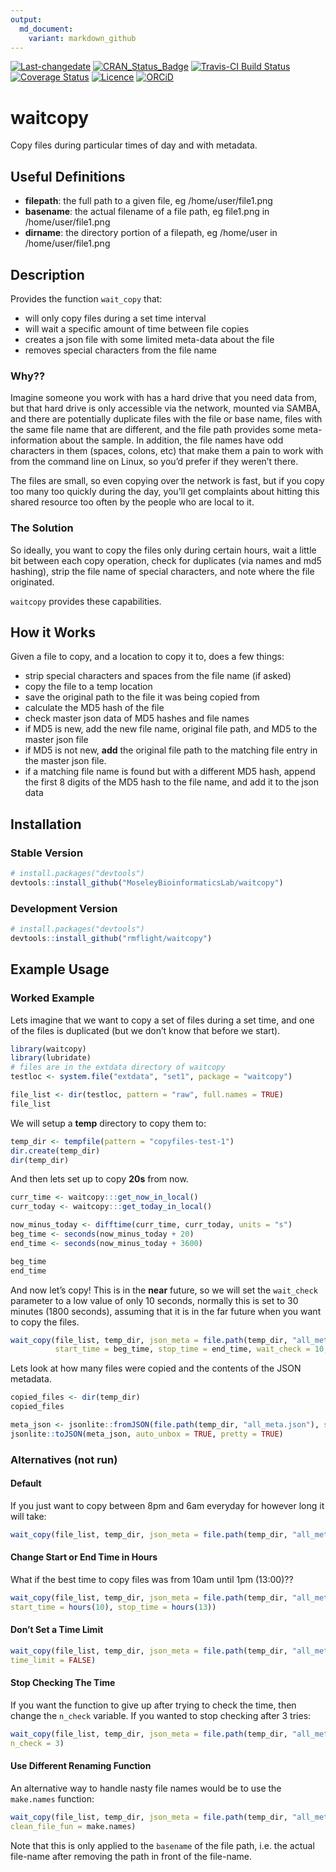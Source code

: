```yaml
---
output:
  md_document:
    variant: markdown_github
---
```


[![Last-changedate](https://img.shields.io/badge/last%20change-`r gsub('-', '--', Sys.Date())`-brightgreen.svg)](https://github.com/rmflight/waitcopy/commits/master)
[![CRAN\_Status\_Badge](https://www.r-pkg.org/badges/version/waitcopy)](https://cran.r-project.org/package=waitcopy)
[![Travis-CI Build Status](https://travis-ci.org/rmflight/waitcopy.svg?branch=master)](https://travis-ci.org/rmflight/waitcopy)
[![Coverage Status](https://img.shields.io/codecov/c/github/rmflight/waitcopy/master.svg)](https://codecov.io/github/rmflight/waitcopy?branch=master)
[![Licence](https://img.shields.io/github/license/mashape/apistatus.svg)](http://choosealicense.com/licenses/mit/) 
[![ORCiD](https://img.shields.io/badge/orcid-0000--0001--8141--7788-green.svg)](http://orcid.org/0000-0001-8141-7788) 

# waitcopy

Copy files during particular times of day and with metadata.

## Useful Definitions

- **filepath**: the full path to a given file, eg /home/user/file1.png
- **basename**: the actual filename of a file path, eg file1.png in /home/user/file1.png
- **dirname**: the directory portion of a filepath, eg /home/user in /home/user/file1.png

## Description

Provides the function `wait_copy` that:

- will only copy files during a set time interval
- will wait a specific amount of time between file copies
- creates a json file with some limited meta-data about the file
- removes special characters from the file name

### Why??

Imagine someone you work with has a hard drive that you need data from, but that
hard drive is only accessible via the network, mounted via SAMBA, and there are
potentially duplicate files with the file or base name, files with the same file name
that are different, and the file path provides some meta-information about the
sample. In addition, the file names have odd characters in them (spaces, colons, etc)
that make them a pain to work with from the command line on Linux, so you'd prefer
if they weren't there.

The files are small, so even copying over the network is fast, but if you copy
too many too quickly during the day, you'll get complaints about hitting this shared
resource too often by the people who are local to it.

### The Solution

So ideally, you want to copy the files only during certain hours, wait a little
bit between each copy operation, check for duplicates (via names and md5 hashing),
strip the file name of special characters, and note where the file originated.

`waitcopy` provides these capabilities.

## How it Works

Given a file to copy, and a location to copy it to, does a few things:


* strip special characters and spaces from the file name (if asked)
* copy the file to a temp location
* save the original path to the file it was being copied from
* calculate the MD5 hash of the file
* check master json data of MD5 hashes and file names
* if MD5 is new, add the new file name, original file path, and MD5 to the master
  json file
* if MD5 is not new, **add** the original file path to the matching file entry
  in the master json file.
* if a matching file name is found but with a different MD5 hash, append the
  first 8 digits of the MD5 hash to the file name, and add it to the json data
  
## Installation

### Stable Version

```r
# install.packages("devtools")
devtools::install_github("MoseleyBioinformaticsLab/waitcopy")
```

### Development Version

```r
# install.packages("devtools")
devtools::install_github("rmflight/waitcopy")
```


## Example Usage

### Worked Example

Lets imagine that we want to copy a set of files during a set time, and one of
the files is duplicated (but we don't know that before we start).

```r
library(waitcopy)
library(lubridate)
# files are in the extdata directory of waitcopy
testloc <- system.file("extdata", "set1", package = "waitcopy")

file_list <- dir(testloc, pattern = "raw", full.names = TRUE)
file_list
```

We will setup a **temp** directory to copy them to:

```r
temp_dir <- tempfile(pattern = "copyfiles-test-1")
dir.create(temp_dir)
dir(temp_dir)
```

And then lets set up to copy **20s** from now.

```r
curr_time <- waitcopy:::get_now_in_local()
curr_today <- waitcopy:::get_today_in_local()

now_minus_today <- difftime(curr_time, curr_today, units = "s")
beg_time <- seconds(now_minus_today + 20)
end_time <- seconds(now_minus_today + 3600)

beg_time
end_time
```

And now let's copy! This is in the **near** future, so we will set the `wait_check`
parameter to a low value of only 10 seconds, normally this is set to 30 minutes (1800 seconds),
assuming that it is in the far future when you want to copy the files.

```r
wait_copy(file_list, temp_dir, json_meta = file.path(temp_dir, "all_meta.json"),
          start_time = beg_time, stop_time = end_time, wait_check = 10, pause_file = 0)
```

Lets look at how many files were copied and the contents of the JSON metadata.

```r
copied_files <- dir(temp_dir)
copied_files

meta_json <- jsonlite::fromJSON(file.path(temp_dir, "all_meta.json"), simplifyVector = FALSE)
jsonlite::toJSON(meta_json, auto_unbox = TRUE, pretty = TRUE)
```

### Alternatives (not run)

#### Default

If you just want to copy between 8pm and 6am everyday for however long it will take:

```r
wait_copy(file_list, temp_dir, json_meta = file.path(temp_dir, "all_meta.json"))
```

#### Change Start or End Time in Hours

What if the best time to copy files was from 10am until 1pm (13:00)??

```r
wait_copy(file_list, temp_dir, json_meta = file.path(temp_dir, "all_meta.json"),
start_time = hours(10), stop_time = hours(13))
```

#### Don't Set a Time Limit

```r
wait_copy(file_list, temp_dir, json_meta = file.path(temp_dir, "all_meta.json"),
time_limit = FALSE)
```

#### Stop Checking The Time

If you want the function to give up after trying to check the time, then change
the `n_check` variable. If you wanted to stop checking after 3 tries:

```r
wait_copy(file_list, temp_dir, json_meta = file.path(temp_dir, "all_meta.json"),
n_check = 3)
```

#### Use Different Renaming Function

An alternative way to handle nasty file names would be to use the `make.names` function:

```r
wait_copy(file_list, temp_dir, json_meta = file.path(temp_dir, "all_meta.json"),
clean_file_fun = make.names)
```

Note that this is only applied to the `basename` of the file path, i.e. the actual
file-name after removing the path in front of the file-name.
